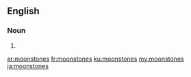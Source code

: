 ==English==

===Noun===
{{head|en|noun plural form}}

# {{plural of|moonstone|lang=en}}

[[ar:moonstones]]
[[fr:moonstones]]
[[ku:moonstones]]
[[my:moonstones]]
[[ja:moonstones]]